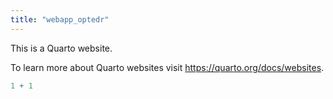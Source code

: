 ```yaml
---
title: "webapp_optedr"
---
```


This is a Quarto website.

To learn more about Quarto websites visit <https://quarto.org/docs/websites>.

```r
1 + 1
```
